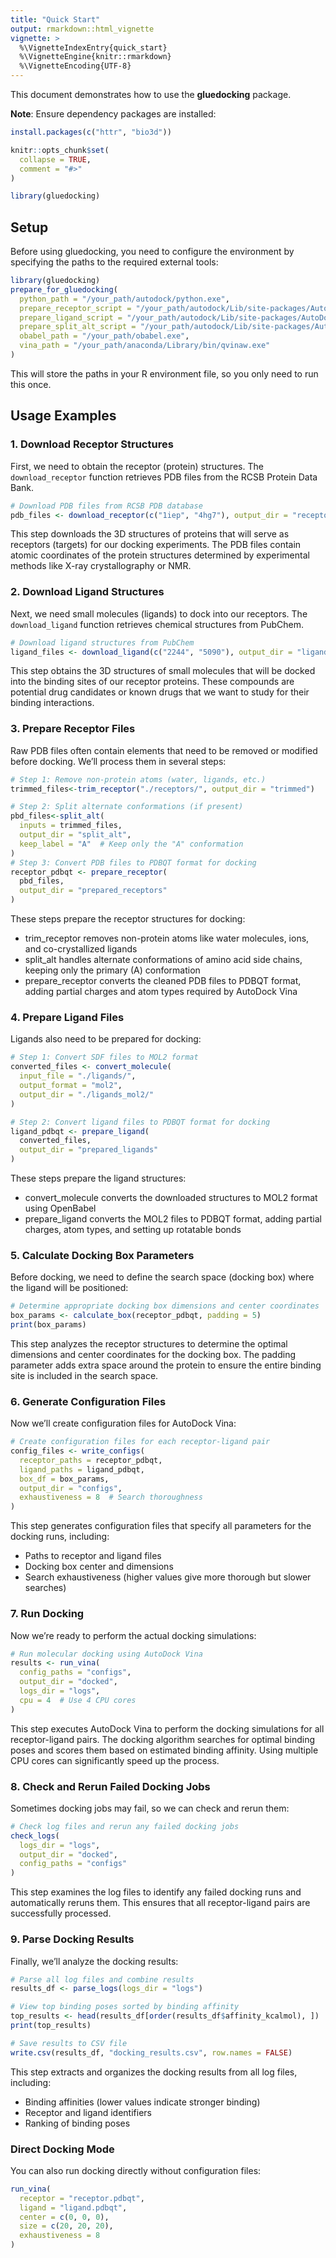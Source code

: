 ```yaml
---
title: "Quick Start"
output: rmarkdown::html_vignette
vignette: >
  %\VignetteIndexEntry{quick_start}
  %\VignetteEngine{knitr::rmarkdown}
  %\VignetteEncoding{UTF-8}
---
```


This document demonstrates how to use the **gluedocking** package.

**Note**: Ensure dependency packages are installed:

``` r
install.packages(c("httr", "bio3d"))
```

```r
knitr::opts_chunk$set(
  collapse = TRUE,
  comment = "#>"
)
```

```r
library(gluedocking)
```

## Setup

Before using gluedocking, you need to configure the environment by specifying the paths to the required external tools:

``` r
library(gluedocking)
prepare_for_gluedocking(
  python_path = "/your_path/autodock/python.exe",
  prepare_receptor_script = "/your_path/autodock/Lib/site-packages/AutoDockTools/Utilities24/prepare_receptor4.py",
  prepare_ligand_script = "/your_path/autodock/Lib/site-packages/AutoDockTools/Utilities24/prepare_ligand4.py",
  prepare_split_alt_script = "/your_path/autodock/Lib/site-packages/AutoDockTools/Utilities24/prepare_pdb_split_alt_confs.py",
  obabel_path = "/your_path/obabel.exe",
  vina_path = "/your_path/anaconda/Library/bin/qvinaw.exe"
)
```

This will store the paths in your R environment file, so you only need to run this once.

## Usage Examples

### 1. Download Receptor Structures

First, we need to obtain the receptor (protein) structures. The `download_receptor` function retrieves PDB files from the RCSB Protein Data Bank.

``` r
# Download PDB files from RCSB PDB database
pdb_files <- download_receptor(c("1iep", "4hg7"), output_dir = "receptors")
```

This step downloads the 3D structures of proteins that will serve as receptors (targets) for our docking experiments. The PDB files contain atomic coordinates of the protein structures determined by experimental methods like X-ray crystallography or NMR.

### 2. Download Ligand Structures

Next, we need small molecules (ligands) to dock into our receptors. The `download_ligand` function retrieves chemical structures from PubChem.

``` r
# Download ligand structures from PubChem
ligand_files <- download_ligand(c("2244", "5090"), output_dir = "ligands")
```

This step obtains the 3D structures of small molecules that will be docked into the binding sites of our receptor proteins. These compounds are potential drug candidates or known drugs that we want to study for their binding interactions.

### 3. Prepare Receptor Files

Raw PDB files often contain elements that need to be removed or modified before docking. We'll process them in several steps:

``` r
# Step 1: Remove non-protein atoms (water, ligands, etc.)
trimmed_files<-trim_receptor("./receptors/", output_dir = "trimmed")

# Step 2: Split alternate conformations (if present)
pbd_files<-split_alt(
  inputs = trimmed_files,
  output_dir = "split_alt",
  keep_label = "A"  # Keep only the "A" conformation
)
# Step 3: Convert PDB files to PDBQT format for docking
receptor_pdbqt <- prepare_receptor(
  pbd_files,
  output_dir = "prepared_receptors"
)
```

These steps prepare the receptor structures for docking:

-   trim_receptor removes non-protein atoms like water molecules, ions, and co-crystallized ligands
-   split_alt handles alternate conformations of amino acid side chains, keeping only the primary (A) conformation
-   prepare_receptor converts the cleaned PDB files to PDBQT format, adding partial charges and atom types required by AutoDock Vina

### 4. Prepare Ligand Files

Ligands also need to be prepared for docking:

``` r
# Step 1: Convert SDF files to MOL2 format
converted_files <- convert_molecule(
  input_file = "./ligands/",
  output_format = "mol2",
  output_dir = "./ligands_mol2/"
)

# Step 2: Convert ligand files to PDBQT format for docking
ligand_pdbqt <- prepare_ligand(
  converted_files,
  output_dir = "prepared_ligands"
)
```

These steps prepare the ligand structures:

-   convert_molecule converts the downloaded structures to MOL2 format using OpenBabel
-   prepare_ligand converts the MOL2 files to PDBQT format, adding partial charges, atom types, and setting up rotatable bonds

### 5. Calculate Docking Box Parameters

Before docking, we need to define the search space (docking box) where the ligand will be positioned:

``` r
# Determine appropriate docking box dimensions and center coordinates
box_params <- calculate_box(receptor_pdbqt, padding = 5)
print(box_params)
```

This step analyzes the receptor structures to determine the optimal dimensions and center coordinates for the docking box. The padding parameter adds extra space around the protein to ensure the entire binding site is included in the search space.

### 6. Generate Configuration Files

Now we'll create configuration files for AutoDock Vina:

``` r
# Create configuration files for each receptor-ligand pair
config_files <- write_configs(
  receptor_paths = receptor_pdbqt,
  ligand_paths = ligand_pdbqt,
  box_df = box_params,
  output_dir = "configs",
  exhaustiveness = 8  # Search thoroughness
)
```

This step generates configuration files that specify all parameters for the docking runs, including:

-   Paths to receptor and ligand files
-   Docking box center and dimensions
-   Search exhaustiveness (higher values give more thorough but slower searches)

### 7. Run Docking

Now we're ready to perform the actual docking simulations:

``` r
# Run molecular docking using AutoDock Vina
results <- run_vina(
  config_paths = "configs",
  output_dir = "docked",
  logs_dir = "logs",
  cpu = 4  # Use 4 CPU cores
)
```

This step executes AutoDock Vina to perform the docking simulations for all receptor-ligand pairs. The docking algorithm searches for optimal binding poses and scores them based on estimated binding affinity. Using multiple CPU cores can significantly speed up the process.

### 8. Check and Rerun Failed Docking Jobs

Sometimes docking jobs may fail, so we can check and rerun them:

``` r
# Check log files and rerun any failed docking jobs
check_logs(
  logs_dir = "logs",
  output_dir = "docked",
  config_paths = "configs"
)
```

This step examines the log files to identify any failed docking runs and automatically reruns them. This ensures that all receptor-ligand pairs are successfully processed.

### 9. Parse Docking Results

Finally, we'll analyze the docking results:

``` r
# Parse all log files and combine results
results_df <- parse_logs(logs_dir = "logs")

# View top binding poses sorted by binding affinity
top_results <- head(results_df[order(results_df$affinity_kcalmol), ])
print(top_results)

# Save results to CSV file
write.csv(results_df, "docking_results.csv", row.names = FALSE)
```

This step extracts and organizes the docking results from all log files, including:

-   Binding affinities (lower values indicate stronger binding)
-   Receptor and ligand identifiers
-   Ranking of binding poses

### Direct Docking Mode

You can also run docking directly without configuration files:

``` r
run_vina(
  receptor = "receptor.pdbqt",
  ligand = "ligand.pdbqt",
  center = c(0, 0, 0),
  size = c(20, 20, 20),
  exhaustiveness = 8
)
```
